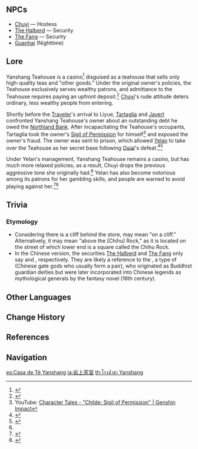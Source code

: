{{Location Infobox
|image        = <gallery>
Yanshang Teahouse.png|In-game
Point of Interest Yanshang Teahouse Map Location.png|Map
</gallery>
|type         = Point of Interest
|region       = Liyue
|area         = Sea of Clouds
|subarea      = Liyue Harbor
|poi          = Chihu Rock
}}
{{Location Intro|{{Lang|'''Yanshang Teahouse'''|zh=岩上茶室|zh_rm=Yánshàng Cháshì}}|description=<p></p>}}

==NPCs==
*[[Chuyi]] &mdash; Hostess
*[[The Halberd]] &mdash; Security
*[[The Fang]] &mdash;  Security
*[[Guanhai]] (Nighttime)
<!--
==Interactables==
-->
==Lore==
Yanshang Teahouse is a casino<ref>{{Ref/NPC|Guanhai|s=Nighttime|q='''Guanhai:''' Wanna play cards mate? Come, enjoy the night!}}</ref> disguised as a teahouse that sells only high-quality teas and "other goods." Under the original owner's policies, the Teahouse exclusively serves wealthy patrons, and admittance to the Teahouse requires paying an upfront deposit.<ref>{{Ref/NPC|Chuyi|s=1}}</ref> [[Chuyi]]'s rude attitude deters ordinary, less wealthy people from entering.

Shortly before the [[Traveler]]'s arrival to Liyue, [[Tartaglia]] and [[Javert]] confronted Yanshang Teahouse's owner about an outstanding debt he owed the [[Northland Bank]]. After incapacitating the Teahouse's occupants, Tartaglia took the owner's [[Sigil of Permission]] for himself<ref>YouTube: [https://youtu.be/ZF4KyX0ASnI Character Tales - "Childe: Sigil of Permission" | Genshin Impact]</ref> and exposed the owner's fraud. The owner was sent to prison, which allowed [[Yelan]] to take over the Teahouse as her secret base following [[Osial]]'s defeat.<ref>{{Ref/VO|Yelan|About Tartaglia}}</ref><ref name="Chuyi2">{{Ref/NPC|Chuyi|s=2}}</ref>

Under Yelan's management, Yanshang Teahouse remains a casino, but has much more relaxed policies; as a result, Chuyi drops the previous aggressive tone she originally had.<ref name="Chuyi2" /> Yelan has also become notorious among its patrons for her gambling skills, and people are warned to avoid playing against her.<ref>{{Ref/CS|Yelan|5}}</ref><ref>{{Ref/BB|Chihu Rock Bulletin Board|About Yelan}}</ref>

==Trivia==
=== Etymology===
* Considering there is a cliff behind the store, {{Lang|"yanshang"|zh=岩上|zh_rm=yánshàng}} may mean "on a cliff." Alternatively, it may mean "above the [Chihu] Rock," as it is located on the street of which lower end is a square called the Chihu Rock.
*In the Chinese version, the securities [[The Halberd]] and [[The Fang]] only say {{Lang|"Hēng?"|zh=哼？}} and {{Lang|"Hā?"|zh=哈？}}, respectively. They are likely a reference to the {{Lang|{{w|Heng and Ha|Two Generals Heng and Ha}}|zh=哼哈二将|zh_rm=Hēng Hā Ėr Jiàng}}, a type of ''{{w|menshen}}'' (Chinese gate gods who usually form a pair), who originated as Buddhist guardian deities but were later incorporated into Chinese legends as mythological generals by the fantasy novel ''{{w|Investiture of the Gods}}'' (16th century).
<!--
==Gallery==
-->
==Other Languages==
{{Other Languages
|en      = Yanshang Teahouse
|zhs     = 岩上茶室
|zhs_rm  = Yánshàng Cháshì
|zht     = 岩上茶室
|zht_rm  = Yánshàng Cháshì
|zh_tl   = On-Cliff Teahouse
|ja      = 岩上茶室
|ja_rm   = Ganjou Chashitsu<ref>YouTube: [https://youtu.be/rxAw_fBuxlA Character Tales - "Childe: Sigil of Permission" | Genshin Impact (Japanese)]</ref>
|ja_tl   = On-Cliff Teahouse{{Sino|ja}}
|ko      = {{tt|암상|岩上}} {{tt|찻|茶}}집
|ko_tl   = On-Cliff Teahouse
|es      = Salón de Té Yanshang
|es_tl   = Yanshang Tea Salon
|fr      = Maison de thé Yanshang
|fr_tl   = Yanshang Tea House
|ru      = Чайный дом «Яньшан»
|ru_tl   = "Yanshang" Teahouse
|th      = โรงน้ำชา Yanshang
|th_rm   = Rong-nam-cha Yanshang
|th_tl   = Yanshang Teahouse
|vi      = Tiệm {{tt|Trà|茶}} Trên Đá
|vi_tl   = On-Stone Teahouse
|de      = Teestube Yanshang
|de_tl   = Tea Parlor Yanshang
|id      = Yanshang Teahouse
|pt      = Casa de Chá Yanshang
|pt_tl   = Yanshang Tea House
|tr      = Yanshang Çayevi
|tr_tl   = 
|it      = Sala da tè Yanshang
|it_tl   = 
}}

==Change History==
{{Change History|1.0}}

==References==
{{Reflist|2}}

==Navigation==
{{PoI Navbox|Liyue}}

[[es:Casa de Té Yanshang]]
[[ja:岩上茶室]]
[[th:โรงน้ำชา Yanshang]]